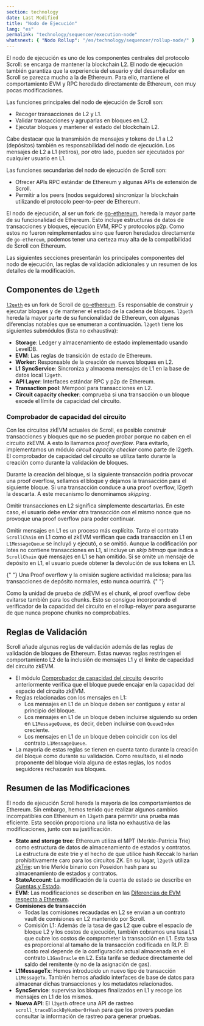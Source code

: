 ```yaml
---
section: technology
date: Last Modified
title: "Nodo de Ejecución"
lang: "es"
permalink: "technology/sequencer/execution-node"
whatsnext: { "Nodo Rollup": "/es/technology/sequencer/rollup-node/" }
---
```



El nodo de ejecución es uno de los componentes centrales del protocolo Scroll: se encarga de mantener la blockchain L2. El nodo de ejecución también garantiza que la experiencia del usuario y del desarrollador en Scroll se parezca mucho a la de Ethereum. Para ello, mantiene el comportamiento EVM y RPC heredado directamente de Ethereum, con muy pocas modificaciones.

Las funciones principales del nodo de ejecución de Scroll son:
- Recoger transacciones de L2 y L1.
- Validar transacciones y agruparlas en bloques en L2.
- Ejecutar bloques y mantener el estado del blockchain L2.

Cabe destacar que la transmisión de mensajes y tokens de L1 a L2 (depósitos) también es responsabilidad del nodo de ejecución. Los mensajes de L2 a L1 (retiros), por otro lado, pueden ser ejecutados por cualquier usuario en L1.

Las funciones secundarias del nodo de ejecución de Scroll son:
- Ofrecer APIs RPC estándar de Ethereum y algunas APIs de extensión de Scroll.
- Permitir a los peers (nodos seguidores) sincronizar la blockchain utilizando el protocolo peer-to-peer de Ethereum.

El nodo de ejecución, al ser un fork de [go-ethereum](https://github.com/ethereum/go-ethereum), hereda la mayor parte de su funcionalidad de Ethereum. Esto incluye estructuras de datos de transacciones y bloques, ejecución EVM, RPC y protocolos p2p. Como estos no fueron reimplementados sino que fueron heredados directamente de `go-ethereum`, podemos tener una certeza muy alta de la compatibilidad de Scroll con Ethereum.

Las siguientes secciones presentarán los principales componentes del nodo de ejecución, las reglas de validación adicionales y un resumen de los detalles de la modificación.

## Componentes de `l2geth`

[`l2geth`](https://github.com/scroll-tech/go-ethereum) es un fork de Scroll de [go-ethereum](https://github.com/ethereum/go-ethereum). Es responsable de construir y ejecutar bloques y de mantener el estado de la cadena de bloques. `l2geth` hereda la mayor parte de su funcionalidad de Ethereum, con algunas diferencias notables que se enumeran a continuación. `l2geth` tiene los siguientes submódulos (lista no exhaustiva):
- **Storage**: Ledger y almacenamiento de estado implementado usando LevelDB.
- **EVM**: Las reglas de transición de estado de Ethereum.
- **Worker:** Responsable de la creación de nuevos bloques en L2.
- **L1 SyncService**: Sincroniza y almacena mensajes de L1 en la base de datos local `l2geth`.
- **API Layer**: Interfaces estándar RPC y p2p de Ethereum.
- **Transaction pool**: Mempool para transacciones en L2.
- **Circuit capacity checker**: comprueba si una transacción o un bloque excede el límite de capacidad del circuito.

### Comprobador de capacidad del circuito

Con los circuitos zkEVM actuales de Scroll, es posible construir transacciones y bloques que no se pueden probar porque no caben en el circuito zkEVM. A esto lo llamamos *proof overflow*. Para evitarlo, implementamos un módulo *circuit capacity checker* como parte de l2geth. El comprobador de capacidad del circuito se utiliza tanto durante la creación como durante la validación de bloques.

Durante la creación del bloque, si la siguiente transacción podría provocar una proof overflow, sellamos el bloque y dejamos la transacción para el siguiente bloque. Si una transacción conduce a una proof overflow, l2geth la descarta. A este mecanismo lo denominamos *skipping*.

Omitir transacciones en L2 significa simplemente descartarlas. En este caso, el usuario debe enviar otra transacción con el mismo nonce que no provoque una proof overflow para poder continuar.

Omitir mensajes en L1 es un proceso más explícito. Tanto el contrato `ScrollChain` en L1 como el zkEVM verifican que cada transacción en L1 en `L1MessageQueue` se incluyó y ejecutó, o se omitió. Aunque la codificación por lotes no contiene transacciones en L1, sí incluye un *skip bitmap* que indica a `ScrollChain` qué mensajes en L1 se han omitido. Si se omite un mensaje de depósito en L1, el usuario puede obtener la devolución de sus tokens en L1.

<Aside type="note" title="Nota">
  {" "}
  Una Proof overflow y la omisión sugiere actividad maliciosa; para las transacciones de depósito normales, esto nunca ocurrirá.
  {" "}
</Aside>

Como la unidad de prueba de zkEVM es el chunk, el proof overflow debe evitarse también para los chunks.
Esto se consigue incorporando el verificador de la capacidad del circuito en el rollup-relayer para asegurarse de que nunca propone chunks no comprobables.

## Reglas de Validación

Scroll añade algunas reglas de validación además de las reglas de validación de bloques de Ethereum. Estas nuevas reglas restringen el comportamiento L2 de la inclusión de mensajes L1 y el límite de capacidad del circuito zkEVM.
- El módulo [Comprobador de capacidad del circuito](/es/technology/sequencer/execution-node/#comprobador-de-capacidad-del-circuito) descrito anteriormente
verifica que el bloque puede encajar en la capacidad del espacio del circuito zkEVM.
- Reglas relacionadas con los mensajes en L1:
    - Los mensajes en L1 de un bloque deben ser contiguos y estar al principio del bloque.
    - Los mensajes en L1 de un bloque deben incluirse siguiendo su orden en `L1MessageQueue`, es decir, deben incluirse con `QueueIndex` creciente.
    - Los mensajes en L1 de un bloque deben coincidir con los del contrato `L1MessageQueue`.
- La mayoría de estas reglas se tienen en cuenta tanto durante la creación del bloque como durante su validación. Como resultado, si el nodo proponente del bloque viola alguna de estas reglas, los nodos seguidores rechazarán sus bloques.


## Resumen de las Modificaciones

El nodo de ejecución Scroll hereda la mayoría de los comportamientos de Ethereum. Sin embargo, hemos tenido que realizar algunos cambios incompatibles con Ethereum en `l2geth` para permitir una prueba más eficiente. Esta sección proporciona una lista no exhaustiva de las modificaciones, junto con su justificación.

- **State and storage tree**: Ethereum utiliza el MPT (Merkle-Patricia Trie) como estructura de datos de almacenamiento de estados y contratos. La estructura de este trie y el hecho de que utilice hash Keccak lo harían prohibitivamente caro para los circuitos ZK. En su lugar, `l2geth` utiliza [zkTrie](/es/technology/sequencer/zktrie): un trie Merkle binario con Poseidon hash para su almacenamiento de estados y contratos.
- **StateAccount**: La modificación de la cuenta de estado se describe en [Cuentas y Estado](/technology/chain/accounts).
- **EVM**: Las modificaciones se describen en las [Diferencias de EVM respecto a Ethereum](/es/technology/chain/differences).
- **Comisiones de transacción**
    - Todas las comisiones recaudadas en L2 se envían a un contrato vault de comisiones en L2 mantenido por Scroll.
    - Comisión L1: Además de la tasa de gas L2 que cubre el espacio de bloque L2 y los costos de ejecución, también cobramos una tasa L1 que cubre los costos de comprometer la transacción en L1. Esta tasa es proporcional al tamaño de la transacción codificada en RLP. El costo real depende de la configuración actual almacenada en el contrato `L1GasOracle` en L2. Esta tarifa se deduce directamente del saldo del remitente (y no de la asignación de gas).
- **L1MessageTx**: Hemos introducido un nuevo tipo de transacción `L1MessageTx`. También hemos añadido interfaces de base de datos para almacenar dichas transacciones y los metadatos relacionados.
- **SyncService**: supervisa los bloques finalizados en L1 y recoge los mensajes en L1 de los mismos.
- **Nueva API**: El `l2geth` ofrece una API de rastreo `scroll_traceBlockByNumberOrHash` para que los provers puedan consultar la información de rastreo para generar pruebas.
